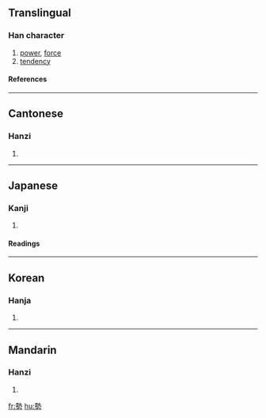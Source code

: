 {{see|势}}

==Translingual==
===Han character===
{{Han char|rn=19|rad=力|as=11|sn=13|four=4542<sub>7</sub>|canj=土戈大尸 (GIKS)}}
# [[power]], [[force]]
# [[tendency]]
====References====
{{Han ref|kx=0149.040|dkj=02422|dj=0336.110|hdz=10377.030|uh=52E2|ud=21218|bh=B6D5|bd=46805}}
----
==Cantonese==
===Hanzi===
{{yue-hanzi|jyut=|y=sai3}}
# {{defn|Cantonese}}
----
==Japanese==
===Kanji===
{{ja-kanji|grade=5|rs=力11}}
# {{defn|Japanese}} 
====Readings====
{{ja-readings|on=[[せい]] (sei), [[せ]] (se)|kun=[[いきおい]] (ikioi)}}
----
==Korean==
===Hanja===
{{ko-hanja|hangeul=세|rv=se|mr=se}}
# {{defn|Korean}}
----
==Mandarin==
===Hanzi===
{{cmn-hanzi|sim=势|pin=[[shì]] ([[shi4]])|wg=shih<sup>4</sup>}}
# {{defn|Mandarin}}

[[fr:勢]]
[[hu:勢]]